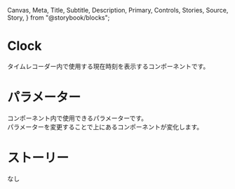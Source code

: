  Canvas,
  Meta,
  Title,
  Subtitle,
  Description,
  Primary,
  Controls,
  Stories,
  Source,
  Story,
} from "@storybook/blocks";


<Meta of={ClockStories} />

# Clock

タイムレコーダー内で使用する現在時刻を表示するコンポーネントです。

<Primary />

# パラメーター

コンポーネント内で使用できるパラメーターです。\
パラメーターを変更することで上にあるコンポーネントが変化します。

<Controls />

# ストーリー

なし

